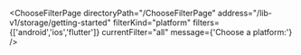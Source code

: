 


<ChooseFilterPage
    directoryPath="/ChooseFilterPage"
    address="/lib-v1/storage/getting-started"
    filterKind="platform"
    filters={['android','ios','flutter']}
    currentFilter="all"
    message={'Choose a platform:'}
/>
